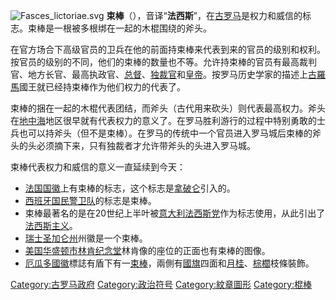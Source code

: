 {{otheruses|subject=古羅馬時期的一種代表權力的物件|other=敲擊樂器|束棒 (樂器)}}

{{unreferenced|time=2015-06-07T02:24:11+00:00}}
[[File:Fasces_lictoriae.svg|thumb]]
'''束棒'''（{{lang-en|'''fasces'''}}），音译“'''法西斯'''”，在[[古罗马|古罗马]]是权力和威信的标志。束棒是一根被多根绑在一起的木棍围绕的斧头。

在官方场合下高级官员的卫兵在他的前面持束棒来代表到来的官员的级别和权利。按官员的级别的不同，他们的束棒的数量也不等。允许持束棒的官员有最高裁判官、地方长官、最高执政官、[[总督|总督]]、[[独裁官|独裁官]]和[[罗马皇帝|皇帝]]。按罗马历史学家的描述上[[古羅馬|古羅馬]]國王就已经持束棒作为他们权力的代表了。

束棒的捆在一起的木棍代表团结，而斧头（古代用来砍头）则代表最高权力。斧头在[[地中海|地中海]]地区很早就有代表权力的意义了。在罗马胜利游行的过程中特别勇敢的士兵也可以持斧头（但不是束棒）。在罗马的传统中一个官员进入罗马城后束棒的斧头的头必须摘下来，只有独裁者才允许带斧头的头进入罗马城。

束棒代表权力和威信的意义一直延续到今天：
* [[法国国徽|法国国徽]]上有束棒的标志，这个标志是[[拿破仑|拿破仑]]引入的。
* [[西班牙国民警卫队|西班牙国民警卫队]]的标志是束棒。
* 束棒最著名的是在20世纪上半叶被[[意大利|意大利]][[法西斯党|法西斯党]]作为标志使用，从此引出了[[法西斯主义|法西斯主义]]。
* [[瑞士|瑞士]][[圣加仑州|圣加仑州]]州徽是一个束棒。
* [[美国|美国]][[华盛顿市|华盛顿市]][[林肯纪念堂|林肯纪念堂]]林肯像的座位的正面也有束棒的图像。
* [[厄瓜多國徽|厄瓜多國徽]]標誌有盾下有一[[束棒|束棒]]，兩側有[[厄瓜多爾國旗|國旗]]四面和[[月桂|月桂]]、[[棕櫚|棕櫚]]枝條裝飾。

{{Authority control}}

[[Category:古罗马政府|Category:古罗马政府]]
[[Category:政治符号|Category:政治符号]]
[[Category:紋章圖形|Category:紋章圖形]]
[[Category:棍棒|Category:棍棒]]